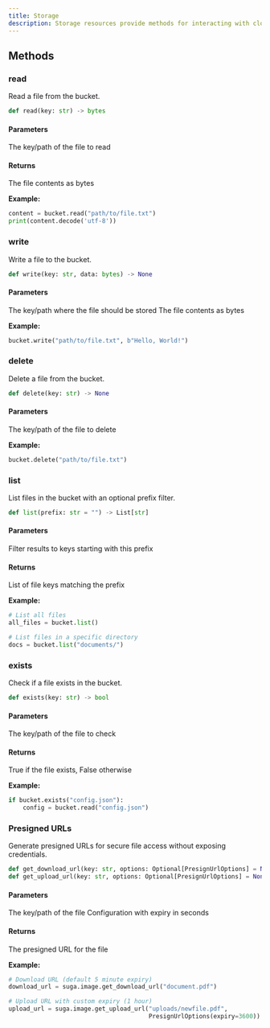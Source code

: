 ```yaml
---
title: Storage
description: Storage resources provide methods for interacting with cloud storage in your Suga infrastructure.
---
```


## Methods

### read

Read a file from the bucket.

```python
def read(key: str) -> bytes
```

#### Parameters

<ParamField path="key" type="str" required>
  The key/path of the file to read
</ParamField>

#### Returns

<ResponseField name="bytes" type="bytes">
  The file contents as bytes
</ResponseField>

**Example:**

```python
content = bucket.read("path/to/file.txt")
print(content.decode('utf-8'))
```

### write

Write a file to the bucket.

```python
def write(key: str, data: bytes) -> None
```

#### Parameters

<ParamField path="key" type="str" required>
  The key/path where the file should be stored
</ParamField>

<ParamField path="data" type="bytes" required>
  The file contents as bytes
</ParamField>

**Example:**

```python
bucket.write("path/to/file.txt", b"Hello, World!")
```

### delete

Delete a file from the bucket.

```python
def delete(key: str) -> None
```

#### Parameters

<ParamField path="key" type="str" required>
  The key/path of the file to delete
</ParamField>

**Example:**

```python
bucket.delete("path/to/file.txt")
```

### list

List files in the bucket with an optional prefix filter.

```python
def list(prefix: str = "") -> List[str]
```

#### Parameters

<ParamField path="prefix" type="str" default='""'>
  Filter results to keys starting with this prefix
</ParamField>

#### Returns

<ResponseField name="List[str]" type="List[str]">
  List of file keys matching the prefix
</ResponseField>

**Example:**

```python
# List all files
all_files = bucket.list()

# List files in a specific directory
docs = bucket.list("documents/")
```

### exists

Check if a file exists in the bucket.

```python
def exists(key: str) -> bool
```

#### Parameters

<ParamField path="key" type="str" required>
  The key/path of the file to check
</ParamField>

#### Returns

<ResponseField name="bool" type="bool">
  True if the file exists, False otherwise
</ResponseField>

**Example:**

```python
if bucket.exists("config.json"):
    config = bucket.read("config.json")
```

### Presigned URLs

Generate presigned URLs for secure file access without exposing credentials.

```python
def get_download_url(key: str, options: Optional[PresignUrlOptions] = None) -> str
def get_upload_url(key: str, options: Optional[PresignUrlOptions] = None) -> str
```

#### Parameters

<ParamField path="key" type="str" required>
  The key/path of the file
</ParamField>

<ParamField path="options" type="PresignUrlOptions" default="PresignUrlOptions(expiry=300)">
  Configuration with expiry in seconds
</ParamField>

#### Returns

<ResponseField name="str" type="str">
  The presigned URL for the file
</ResponseField>

**Example:**

```python
# Download URL (default 5 minute expiry)
download_url = suga.image.get_download_url("document.pdf")

# Upload URL with custom expiry (1 hour)
upload_url = suga.image.get_upload_url("uploads/newfile.pdf",
                                       PresignUrlOptions(expiry=3600))
```